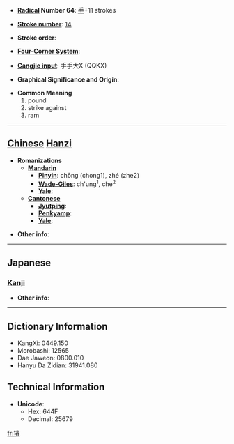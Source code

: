 * '''[[Wiktionary:Chinese radical index| Radical]] Number 64''': [[Wiktionary:Chinese radical index 手|手]]+11 strokes

* '''[[Wiktionary:Chinese total strokes index|Stroke number]]''': [[Wiktionary:Chinese total strokes index 14|14]]

* '''Stroke order''': 

* '''[[Wiktionary:Chinese four corner index|Four-Corner System]]''': 

* '''[[Wiktionary:Chinese Cangjie index|Cangjie input]]''': 手手大X (QQKX)

* '''Graphical Significance and Origin''': 

* '''Common Meaning'''
*#pound
*# strike against
*# ram


----

== [[Chinese]] [[Hanzi]] ==

* '''Romanizations'''
** '''[[Mandarin]]'''
*** '''[[Pinyin]]''': chōng (chong1), zhé (zhe2)
*** '''[[Wade-Giles]]''': ch'ung<sup>1</sup>, che<sup>2</sup>
*** '''[[Yale]]''': 
** '''[[Cantonese]]'''
*** '''[[Jyutping]]''':
*** '''[[Penkyamp]]''': 
*** '''[[Yale]]''': 

* '''Other info''': 

----

==Japanese==
===[[Kanji]]===
{{kanji|on readings=[[しょう]] (shō), [[しゅ]] (shu)|kun readings=[[つく]] (tsuku)}}

* '''Other info''':  

----

== Dictionary Information ==

* KangXi: 0449.150
* Morobashi: 12565
* Dae Jaweon: 0800.010
* Hanyu Da Zidian: 31941.080

== Technical Information ==

* '''Unicode''':
** Hex: 644F
** Decimal: 25679

[[fr:摏]]